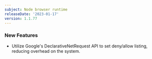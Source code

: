 ```yaml
---
subject: Node browser runtime
releaseDate: '2023-01-17'
version: 1.1.77
---
```


### New Features

* Utilize Google's DeclarativeNetRequest API to set deny/allow listing, reducing overhead on the system.
